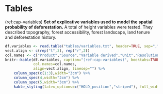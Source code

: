 # Tables

(ref:cap-variables) **Set of explicative variables used to model the spatial probability of deforestation.** A total of height variables were tested. They described topography, forest accessibility, forest landscape, land tenure and deforestation history.\vspace{0.5cm} 

```r
df.variables <- read.table("tables/variables.txt", header=TRUE, sep=",")
vect.align <- c(rep("l",3), rep("r",2))
col.names <- c("Product","Source","Variable derived","Unit","Resolution (m)")
knitr::kable(df.variables, caption="(ref:cap-variables)", booktabs=TRUE,
			 col.names=col.names,
			 align=vect.align, linesep="") %>%
	column_spec(c(1:3),width="3cm") %>%
	column_spec(4,width="2cm") %>%
	column_spec(5,width="3cm") %>%
	kable_styling(latex_options=c("HOLD_position","striped"), full_width=FALSE, position="center")
```

\newpage